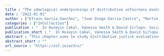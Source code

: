 ```yaml
---
title : "The ideological underpinnings of distributive unfairness evaluations: Evidence from Latin America between 1997 and 2020"
date : "2022-01-01"
author : ["Efrain Garcia-Sanchez", "Juan Diego Garcia-Castro", "Martin Venegas", "Juan-Carlos Castillo"]
categories : ["InCollection"]
publication : "  In Huseyin Cakal, Vanessa Smith & David Sirlopu: Social Unrest in Latin America: Social Psychological Perspectives. -: Work in progress"
publication_short : "  In Huseyin Cakal, Vanessa Smith & David Sirlopu: Social Unrest in Latin America: Social Psychological Perspectives. -: Work in progress"
abstract : "This chapter aims to study distributive justice evaluations in LA over the last 23 years. We rely on distributive justice theory as a starting point, but we integrate insights from social psychology to enrich it. As such, we argue that people evaluate more unfairness when they live in contexts that are more unequal but that such an evaluation differs as a function of people’s ideologies. We examine how societal factors and ideologies shape distributive fairness evaluations to test this idea empirically. On the one hand, we examine whether distributive fairness evaluations have changed in LA over the last 23 years, and if so, how societal factors associate with such change. On the other hand, we test the extent to which ideological beliefs can explain people’s distributive fairness evaluations, that reach beyond structural and situational variables. Indeed, previous research showed that people evaluate less unfairness in the income distribution in LA when objective inequality was reduced between 1997 and 2015 (Reyes & Gasparini, 2021). Our chapter builds on this research and extends it as we broaden the period (from 1997-2020), use all the spectrum of fairness evaluations (from fair to unfair), look at the different patterns of change between countries, and analyze the role of ideological beliefs on justice evaluations."
abstract_short : ""
url_source : "https://osf.io/wz3rx/"
---
```

